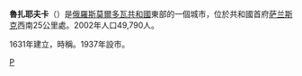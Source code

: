 {{coord|54.0667|N|44.9333|E|display=title}}

'''魯扎耶夫卡'''（{{lang|ru|Руза́евка}}）是[[俄羅斯|俄羅斯]][[莫爾多瓦共和國|莫爾多瓦共和國]]東部的一個城市，位於共和國首府[[萨兰斯克|萨兰斯克]]西南25公里處。2002年人口49,790人。

1631年建立，時稱{{lang|ru|Уразаевка}}。1937年設市。

{{莫爾多維亞共和國行政區劃}}

[[Category:莫爾多維亞共和國城市|Р]]

{{行政区划小作品}}